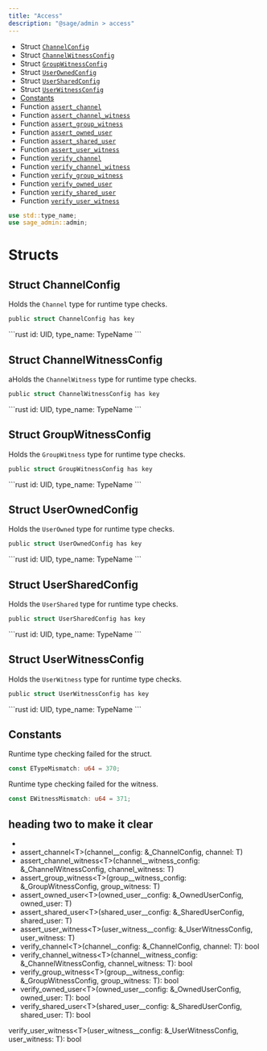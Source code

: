 ```yaml
---
title: "Access"
description: "@sage/admin > access"
---
```


- Struct [`ChannelConfig`](#channel-config)
- Struct [`ChannelWitnessConfig`](#channel-witness-config)
- Struct [`GroupWitnessConfig`](#group-witness-config)
- Struct [`UserOwnedConfig`](#user-owned-config)
- Struct [`UserSharedConfig`](#user-shared-config)
- Struct [`UserWitnessConfig`](#user-witness-config)
- [Constants](#constants)
- Function [`assert_channel`]()
- Function [`assert_channel_witness`]()
- Function [`assert_group_witness`]()
- Function [`assert_owned_user`]()
- Function [`assert_shared_user`]()
- Function [`assert_user_witness`]()
- Function [`verify_channel`]()
- Function [`verify_channel_witness`]()
- Function [`verify_group_witness`]()
- Function [`verify_owned_user`]()
- Function [`verify_shared_user`]()
- Function [`verify_user_witness`]()

```rust
use std::type_name;
use sage_admin::admin;
```

# Structs

<h2 id="channel-config">
Struct ChannelConfig</h2>

Holds the `Channel` type for runtime type checks.

```rust
public struct ChannelConfig has key
```

<Expandable title="Fields">
  ```rust
  id: UID,
  type_name: TypeName
  ```
</Expandable>

<h2 id="channel-witness-config">
Struct ChannelWitnessConfig</h2>

aHolds the `ChannelWitness` type for runtime type checks.

```rust
public struct ChannelWitnessConfig has key
```

<Expandable title="Fields">
  ```rust
  id: UID,
  type_name: TypeName
  ```
</Expandable>

<h2 id="group-witness-config">
Struct GroupWitnessConfig</h2>

Holds the `GroupWitness` type for runtime type checks.

```rust
public struct GroupWitnessConfig has key
```

<Expandable title="Fields">
  ```rust
  id: UID,
  type_name: TypeName
  ```
</Expandable>

<h2 id="user-owned-config">
Struct UserOwnedConfig</h2>

Holds the `UserOwned` type for runtime type checks.

```rust
public struct UserOwnedConfig has key
```

<Expandable title="Fields">
  ```rust
  id: UID,
  type_name: TypeName
  ```
</Expandable>

<h2 id="user-shared-config">
Struct UserSharedConfig</h2>

Holds the `UserShared` type for runtime type checks.

```rust
public struct UserSharedConfig has key
```

<Expandable title="Fields">
  ```rust
  id: UID,
  type_name: TypeName
  ```
</Expandable>

<h2 id="user-witness-config">
Struct UserWitnessConfig</h2>

Holds the `UserWitness` type for runtime type checks.

```rust
public struct UserWitnessConfig has key
```

<Expandable title="Fields">
  ```rust
  id: UID,
  type_name: TypeName
  ```
</Expandable>

<h2 id="constants">
Constants</h2>

Runtime type checking failed for the struct.

```rust
const ETypeMismatch: u64 = 370;
```

Runtime type checking failed for the witness.

```rust
const EWitnessMismatch: u64 = 371;
```

## heading two to make it clear

- 
- assert_channel\<T\>(channel__config: &\_ChannelConfig, channel: T)
- assert_channel_witness\<T\>(channel__witness_config: &\_ChannelWitnessConfig, channel_witness: T)
- assert_group_witness\<T\>(group__witness_config: &\_GroupWitnessConfig, group_witness: T)
- assert_owned_user\<T\>(owned_user__config: &\_OwnedUserConfig, owned_user: T)
- assert_shared_user\<T\>(shared_user__config: &\_SharedUserConfig, shared_user: T)
- assert_user_witness\<T\>(user_witness__config: &\_UserWitnessConfig, user_witness: T)
- verify_channel\<T\>(channel__config: &\_ChannelConfig, channel: T): bool
- verify_channel_witness\<T\>(channel__witness_config: &\_ChannelWitnessConfig, channel_witness: T): bool
- verify_group_witness\<T\>(group__witness_config: &\_GroupWitnessConfig, group_witness: T): bool
- verify_owned_user\<T\>(owned_user__config: &\_OwnedUserConfig, owned_user: T): bool
- verify_shared_user\<T\>(shared_user__config: &\_SharedUserConfig, shared_user: T): bool

verify_user_witness\<T\>(user_witness__config: &\_UserWitnessConfig, user_witness: T): bool